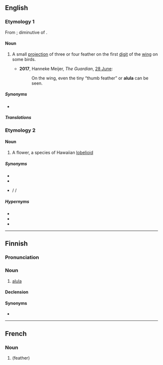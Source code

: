 {{also|álula}}
==English==
{{wikipedia}}

===Etymology 1===
From {{etyl|la|en}}; diminutive of {{m|en|ala||wing}}.

====Noun====
{{en-noun|alulae|alulas}}

# {{lb|en|ornithology}} A small [[projection]] of three or four feather on the first [[digit]] of the [[wing]] on some birds. {{defdate|from 18th c.}}
#*'''2017''', Hanneke Meijer, ''The Guardian'', [https://www.theguardian.com/environment/2017/jun/28/baby-bird-amber-fossil-feathers 28 June]:
#*:On the wing, even the tiny “thumb feather” or '''alula''' can be seen.

=====Synonyms=====
*{{l|en|bastard wing}}

=====Translations=====
{{trans-see|bastard wing}}

===Etymology 2===
{{bor|en|haw|ʻŌlulu}}

====Noun====
{{en-noun}}

# A flower, a species of Hawaiian [[lobelioid]]

=====Synonyms=====
* {{l|en|vulcan palm}}
* {{l|en|cabbage on a stick}}
* {{l|mul|Brighamia insignis}} / {{l|mul|B. insignis}} / {{l|mul|insignis}}

=====Hypernyms=====
* {{l|mul|Brighamia}}
* {{l|en|lobelioid}}
* {{l|en|Hawaiian lobelioid}}

----

==Finnish==

===Pronunciation===
{{fi-pronunciation}}

===Noun===
{{fi-noun}}

# {{lb|fi|ornithology}} [[#English|alula]]

====Declension====
{{fi-decl-kulkija|alul|a}}

====Synonyms====
* {{l|fi|pikkusiipi}}

----

==French==
{{wikipedia|lang=fr}}

===Noun===
{{fr-noun|f}}

# {{l|en|alula}} (feather)
